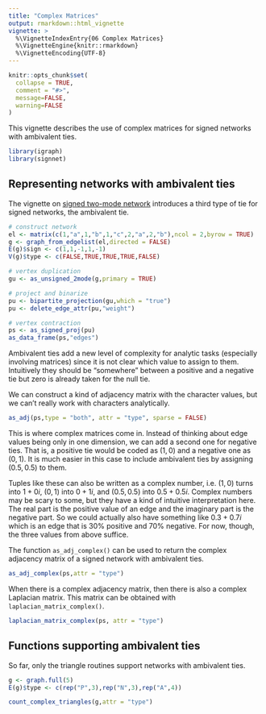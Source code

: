 ```yaml
---
title: "Complex Matrices"
output: rmarkdown::html_vignette
vignette: >
  %\VignetteIndexEntry{06 Complex Matrices}
  %\VignetteEngine{knitr::rmarkdown}
  %\VignetteEncoding{UTF-8}
---
```


```r
knitr::opts_chunk$set(
  collapse = TRUE,
  comment = "#>",
  message=FALSE,
  warning=FALSE
)
```

This vignette describes the use of complex matrices for signed networks with ambivalent ties.

```r
library(igraph)
library(signnet)
```

## Representing networks with ambivalent ties

The vignette on [signed two-mode network](signed_2mode.html) introduces a third type of tie for signed networks, the ambivalent tie.

```r
# construct network
el <- matrix(c(1,"a",1,"b",1,"c",2,"a",2,"b"),ncol = 2,byrow = TRUE)
g <- graph_from_edgelist(el,directed = FALSE)
E(g)$sign <- c(1,1,-1,1,-1)
V(g)$type <- c(FALSE,TRUE,TRUE,TRUE,FALSE)

# vertex duplication
gu <- as_unsigned_2mode(g,primary = TRUE)

# project and binarize
pu <- bipartite_projection(gu,which = "true")
pu <- delete_edge_attr(pu,"weight")

# vertex contraction
ps <- as_signed_proj(pu)
as_data_frame(ps,"edges")
```

Ambivalent ties add a new level of complexity for analytic tasks (especially involving matrices) since it is not clear which
value to assign to them. Intuitively they should be "somewhere" between a positive and a negative tie but zero is already taken for the null tie.

We can construct a kind of adjacency matrix with the character values, but we can't really work with characters analytically.
```r
as_adj(ps,type = "both", attr = "type", sparse = FALSE)
```

This is where complex matrices come in. Instead of thinking about edge values being only in one dimension, we can add a second one for negative 
ties. That is, a positive tie would be coded as $(1,0)$ and a negative one as $(0,1)$. It is much easier in this case to include ambivalent ties by assigning $(0.5,0.5)$ to them.

Tuples like these can also be written as a complex number, i.e. $(1,0)$ turns into $1+0i$, $(0,1)$ into $0+1i$, and $(0.5,0.5)$ into $0.5+0.5i$.
Complex numbers may be scary to some, but they have a kind of intuitive interpretation here. The real part is the positive value of an edge and the imaginary part is the negative part. So we could actually also have something like $0.3+0.7i$ which is an edge that is 30% positive and 70% negative. For now, though, the three values from above suffice.

The function `as_adj_complex()` can be used to return the complex adjacency matrix of a signed network with ambivalent ties.
```r
as_adj_complex(ps,attr = "type")
```

When there is a complex adjacency matrix, then there is also a complex Laplacian matrix. This matrix can be obtained with `laplacian_matrix_complex()`.
```r
laplacian_matrix_complex(ps, attr = "type")
```


## Functions supporting ambivalent ties

So far, only the triangle routines support networks with ambivalent ties.

```r
g <- graph.full(5)
E(g)$type <- c(rep("P",3),rep("N",3),rep("A",4))

count_complex_triangles(g,attr = "type")
```


